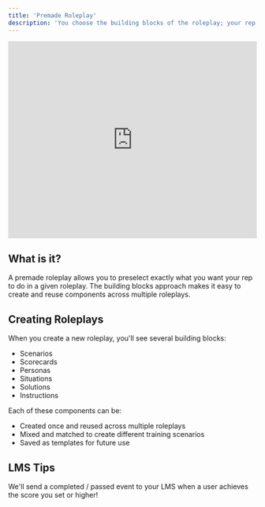 ```yaml
---
title: 'Premade Roleplay'
description: 'You choose the building blocks of the roleplay; your rep just clicks "start"'
---
```


<iframe
  width="100%"
  height="400"
  src="https://www.loom.com/embed/5dca01b53e1a4288b06933cc74172904?sid=811a95fd-4abd-4c9c-a356-e49ccc6d609f"
  frameborder="0"
  webkitallowfullscreen
  mozallowfullscreen
  allowfullscreen
></iframe>

## What is it?

A premade roleplay allows you to preselect exactly what you want your rep to do in a given roleplay. The building blocks approach makes it easy to create and reuse components across multiple roleplays.

## Creating Roleplays

When you create a new roleplay, you'll see several building blocks:

- Scenarios
- Scorecards
- Personas
- Situations
- Solutions
- Instructions

Each of these components can be:

- Created once and reused across multiple roleplays
- Mixed and matched to create different training scenarios
- Saved as templates for future use

## LMS Tips

<Note>
  We'll send a completed / passed event to your LMS when a user achieves the score you set or higher!
</Note>
